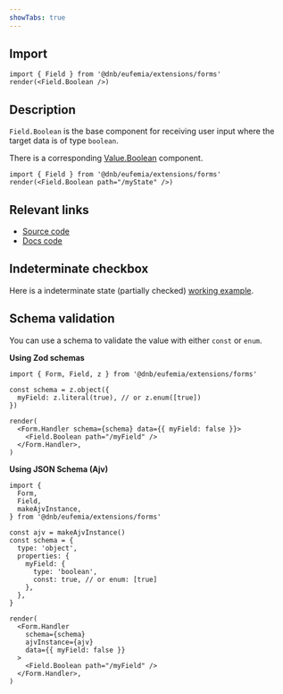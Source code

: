 ```yaml
---
showTabs: true
---
```


## Import

```tsx
import { Field } from '@dnb/eufemia/extensions/forms'
render(<Field.Boolean />)
```

## Description

`Field.Boolean` is the base component for receiving user input where the target data is of type `boolean`.

There is a corresponding [Value.Boolean](/uilib/extensions/forms/Value/Boolean) component.

```tsx
import { Field } from '@dnb/eufemia/extensions/forms'
render(<Field.Boolean path="/myState" />)
```

## Relevant links

- [Source code](https://github.com/dnbexperience/eufemia/tree/main/packages/dnb-eufemia/src/extensions/forms/base-fields/Boolean)
- [Docs code](https://github.com/dnbexperience/eufemia/tree/main/packages/dnb-design-system-portal/src/docs/uilib/extensions/forms/base-fields/Boolean)

## Indeterminate checkbox

Here is a indeterminate state (partially checked) [working example](/uilib/extensions/forms/base-fields/Indeterminate/).

## Schema validation

You can use a schema to validate the value with either `const` or `enum`.

**Using Zod schemas**

```tsx
import { Form, Field, z } from '@dnb/eufemia/extensions/forms'

const schema = z.object({
  myField: z.literal(true), // or z.enum([true])
})

render(
  <Form.Handler schema={schema} data={{ myField: false }}>
    <Field.Boolean path="/myField" />
  </Form.Handler>,
)
```

**Using JSON Schema (Ajv)**

```tsx
import {
  Form,
  Field,
  makeAjvInstance,
} from '@dnb/eufemia/extensions/forms'

const ajv = makeAjvInstance()
const schema = {
  type: 'object',
  properties: {
    myField: {
      type: 'boolean',
      const: true, // or enum: [true]
    },
  },
}

render(
  <Form.Handler
    schema={schema}
    ajvInstance={ajv}
    data={{ myField: false }}
  >
    <Field.Boolean path="/myField" />
  </Form.Handler>,
)
```

